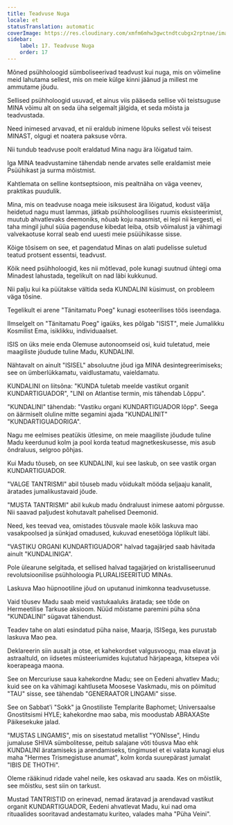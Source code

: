 ```yaml
---
title: Teadvuse Nuga
locale: et
statusTranslation: automatic
coverImage: https://res.cloudinary.com/xmfm6mhw3gwctndtcubgx2rptnae/image/upload/v1741354419/small_cover_la_gran_rebelion_28716e29d2.webp
sidebar:
    label: 17. Teadvuse Nuga
    order: 17
---
```

Mõned psühholoogid sümboliseerivad teadvust kui nuga, mis on võimeline meid lahutama sellest, mis on meie külge kinni jäänud ja millest me ammutame jõudu.

Sellised psühholoogid usuvad, et ainus viis pääseda sellise või teistsuguse MINA võimu alt on seda üha selgemalt jälgida, et seda mõista ja teadvustada.

Need inimesed arvavad, et nii eraldub inimene lõpuks sellest või teisest MINAST, olgugi et noatera paksuse võrra.

Nii tundub teadvuse poolt eraldatud Mina nagu ära lõigatud taim.

Iga MINA teadvustamine tähendab nende arvates selle eraldamist meie Psüühikast ja surma mõistmist.

Kahtlemata on selline kontseptsioon, mis pealtnäha on väga veenev, praktikas puudulik.

Mina, mis on teadvuse noaga meie isiksusest ära lõigatud, kodust välja heidetud nagu must lammas, jätkab psühholoogilises ruumis eksisteerimist, muutub ahvatlevaks deemoniks, nõuab koju naasmist, ei lepi nii kergesti, ei taha mingil juhul süüa pagenduse kibedat leiba, otsib võimalust ja vähimagi valvekaotuse korral seab end uuesti meie psüühikasse sisse.

Kõige tõsisem on see, et pagendatud Minas on alati pudelisse suletud teatud protsent essentsi, teadvust.

Kõik need psühholoogid, kes nii mõtlevad, pole kunagi suutnud ühtegi oma Minadest lahustada, tegelikult on nad läbi kukkunud.

Nii palju kui ka püütakse vältida seda KUNDALINI küsimust, on probleem väga tõsine.

Tegelikult ei arene "Tänitamatu Poeg" kunagi esoteerilises töös iseendaga.

Ilmselgelt on "Tänitamatu Poeg" igaüks, kes põlgab "ISIST", meie Jumalikku Kosmilist Ema, isiklikku, individuaalset.

ISIS on üks meie enda Olemuse autonoomseid osi, kuid tuletatud, meie maagiliste jõudude tuline Madu, KUNDALINI.

Nähtavalt on ainult "ISISEL" absoluutne jõud iga MINA desintegreerimiseks; see on ümberlükkamatu, vaidlustamatu, vaieldamatu.

KUNDALINI on liitsõna: "KUNDA tuletab meelde vastikut organit KUNDARTIGUADOR", "LINI on Atlantise termin, mis tähendab Lõppu".

"KUNDALINI" tähendab: "Vastiku organi KUNDARTIGUADOR lõpp". Seega on äärmiselt oluline mitte segamini ajada "KUNDALINIT" "KUNDARTIGUADORIGA".

Nagu me eelmises peatükis ütlesime, on meie maagiliste jõudude tuline Madu keerdunud kolm ja pool korda teatud magnetkeskusesse, mis asub õndraluus, selgroo põhjas.

Kui Madu tõuseb, on see KUNDALINI, kui see laskub, on see vastik organ KUNDARTIGUADOR.

"VALGE TANTRISMI" abil tõuseb madu võidukalt mööda seljaaju kanalit, äratades jumalikustavaid jõude.

"MUSTA TANTRISMI" abil kukub madu õndraluust inimese aatomi põrgusse. Nii saavad paljudest kohutavalt pahelised Deemonid.

Need, kes teevad vea, omistades tõusvale maole kõik laskuva mao vasakpoolsed ja sünkjad omadused, kukuvad enesetööga lõplikult läbi.

"VASTIKU ORGANI KUNDARTIGUADOR" halvad tagajärjed saab hävitada ainult "KUNDALINIGA".

Pole ülearune selgitada, et sellised halvad tagajärjed on kristalliseerunud revolutsioonilise psühholoogia PLURALISEERITUD MINAs.

Laskuva Mao hüpnootiline jõud on uputanud inimkonna teadvusetusse.

Vaid tõusev Madu saab meid vastukaaluks äratada; see tõde on Hermeetilise Tarkuse aksioom. Nüüd mõistame paremini püha sõna "KUNDALINI" sügavat tähendust.

Teadev tahe on alati esindatud püha naise, Maarja, ISISega, kes purustab laskuva Mao pea.

Deklareerin siin ausalt ja otse, et kahekordset valgusvoogu, maa elavat ja astraaltuld, on iidsetes müsteeriumides kujutatud härjapeaga, kitsepea või koerapeaga maona.

See on Mercuriuse saua kahekordne Madu; see on Eedeni ahvatlev Madu; kuid see on ka vähimagi kahtluseta Moosese Vaskmadu, mis on põimitud "TAU" sisse, see tähendab "GENERAATOR LINGAMi" sisse.

See on Sabbat'i "Sokk" ja Gnostiliste Templarite Baphomet; Universaalse Gnostitsismi HYLE; kahekordne mao saba, mis moodustab ABRAXASte Päikesekuke jalad.

"MUSTAS LINGAMIS", mis on sisestatud metallist "YONIsse", Hindu jumaluse SHIVA sümbolitesse, peitub salajane võti tõusva Mao ehk KUNDALINI äratamiseks ja arendamiseks, tingimusel et ei valata kunagi elus maha "Hermes Trismegistuse anumat", kolm korda suurepärast jumalat "IBIS DE THOTHi".

Oleme rääkinud ridade vahel neile, kes oskavad aru saada. Kes on mõistlik, see mõistku, sest siin on tarkust.

Mustad TANTRISTID on erinevad, nemad äratavad ja arendavad vastikut organit KUNDARTIGUADOR, Eedeni ahvatlevat Madu, kui nad oma rituaalides sooritavad andestamatu kuriteo, valades maha "Püha Veini".

